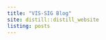 ```yaml
---
title: "VIS-SIG Blog"
site: distill::distill_website
listing: posts
---
```

<!-- library(distill); create_post("Wonderful Wednesdays December 2021") -->